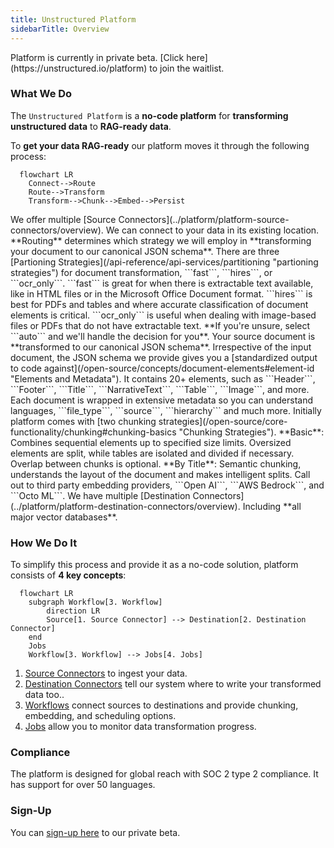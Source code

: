 ```yaml
---
title: Unstructured Platform 
sidebarTitle: Overview
---
```


<Warning>
Platform is currently in private beta. [Click here](https://unstructured.io/platform) to join the waitlist.
</Warning>

### What We Do
The ```Unstructured Platform``` is a **no-code platform** for **transforming unstructured data** to **RAG-ready data**. 

To **get your data RAG-ready** our platform moves it through the following process:

```mermaid
  flowchart LR
    Connect-->Route
    Route-->Transform
    Transform-->Chunk-->Embed-->Persist
```
<Steps>
  <Step title="Connect">
    We offer multiple [Source Connectors](../platform/platform-source-connectors/overview). We can connect to your data in its existing location.
  </Step>
  <Step title="Route">
    **Routing** determines which strategy we will employ in **transforming your document to our canonical JSON schema**. There are three [Partioning Strategies](/api-reference/api-services/partitioning "partioning strategies") for document transformation, ```fast```, ```hires```, or ```ocr_only```. ```fast``` is great for when there is extractable text available, like in HTML files or in the Microsoft Office Document format. ```hires``` is best for PDFs and tables and where accurate classification of document elements is critical. ```ocr_only``` is useful when dealing with image-based files or PDFs that do not have extractable text. **If you're unsure, select ```auto``` and we'll handle the decision for you**.
  </Step>
  <Step title="Transform"> 
    Your source document is **transformed to our canonical JSON schema**. Irrespective of the input document, the JSON schema we provide gives you a [standardized output to code against](/open-source/concepts/document-elements#element-id "Elements and Metadata"). It contains 20+ elements, such as ```Header```, ```Footer```, ```Title```, ```NarrativeText```, ```Table```, ```Image```, and more. Each document is wrapped in extensive metadata so you can understand languages, ```file_type```, ```source```, ```hierarchy``` and much more.
  </Step>
    <Step title="Chunk"> 
    Initially platform comes with [two chunking strategies](/open-source/core-functionality/chunking#chunking-basics  "Chunking Strategies"). **Basic**: Combines sequential elements up to specified size limits. Oversized elements are split, while tables are isolated and divided if necessary. Overlap between chunks is optional. **By Title**: Semantic chunking, understands the layout of the document and makes intelligent splits.
  </Step>
    <Step title="Embed">
    Call out to third party embedding providers, ```Open AI```, ```AWS Bedrock```, and ```Octo ML```.
  </Step>
      <Step title="Persist">
    We have multiple [Destination Connectors](../platform/platform-destination-connectors/overview). Including **all major vector databases**.
  </Step>
</Steps>

### How We Do It

To simplify this  process and provide it as a no-code solution, platform consists of **4 key concepts**:

```mermaid
  flowchart LR
    subgraph Workflow[3. Workflow]
        direction LR
        Source[1. Source Connector] --> Destination[2. Destination Connector]
    end
    Jobs
    Workflow[3. Workflow] --> Jobs[4. Jobs]
```

1. [Source Connectors](../platform/platform-source-connectors/overview) to ingest your data.
2. [Destination Connectors](../platform/platform-destination-connectors/overview) tell our system where to write your transformed data too..
3. [Workflows](../platform/workflows-automation) connect sources to destinations and provide chunking, embedding, and scheduling options.
4. [Jobs](../platform/jobs-scheduling) allow you to monitor data transformation progress.


### Compliance

The platform is designed for global reach with SOC 2 type 2 compliance. It has support for over 50 languages.

### Sign-Up

You can [sign-up here](https://unstructured.io/platform) to our private beta.





